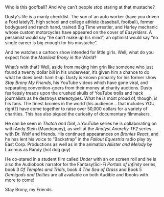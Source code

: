 Who is this goofball? And why can’t people stop staring at that mustache?

Dusty's life is a manly checklist. The son of an auto worker (have you driven a Ford lately?), high school and college athlete (baseball, football), former bodyguard and ranch hand, trained Big Time wrestler, and Harley mechanic whose custom motorcycles have appeared on the cover of _Easyriders_. A pessimist would say “he can’t make up his mind”; an optimist would say “no single career is big enough for his mustache”.

And he watches a cartoon show intended for little girls. Well, what do you expect from the _Manliest Brony in the World_?

What’s with that? Well, aside from making him grin like someone who just found a twenty dollar bill in his underwear, it’s given him a chance to do what he does best: ham it up. Dusty is known primarily for his former show _Stay Brony My Friends_, his YouTube videos which have gone viral, and separating convention-goers from their money at charity auctions. Dusty fearlessly treads upon the crushed skulls of YouTube trolls and hack journalists as he destroys stereotypes. What he is most proud of, though, is his fans. The finest bronies in the world (his audience… that includes YOU, right?) have come together to raise over 50,000 dollars for a variety of charities. This has also piqued the curiosity of documentary filmmakers.

He can be seen in _Thatch and Dial_, a YouTube series he is collaborating on with Andy Stein (Mandopony), as well at the _Analyst Anarchy TF2_ series with Dr. Wolf and friends. His continued appearances on _Bronies React_, and he has lent his voice to “Backstrap” in the _Fallout Equestria_ radio play by East Corp. Productions as well as in the animation _Allister and Melody_ by Luximus as Randy (hot dog guy)

He co-stared in a student film called _Under_ with an on screen roll and he is also the Audiobook narrator for the Fantasy/Sci-Fi _Portals of Infinity_ series, book 3 _Of Temples and Trials_, book 4 _The Sea of Grass_ and Book 5 _Demigods and Deities_ are all available on both Audible and Ibooks with more to come!

Stay Brony, my Friends.
